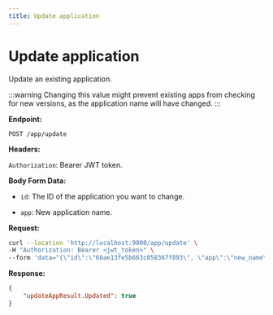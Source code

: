 ```yaml
---
title: Update application
---
```


# Update application

Update an existing application.

:::warning
Changing this value might prevent existing apps from checking for new versions, as the application name will have changed.
:::

**Endpoint:**

`POST /app/update`

**Headers:**

`Authorization`: Bearer JWT token.

**Body Form Data:**

- `id`: The ID of the application you want to change.

- `app`: New application name.

**Request:**
```bash
curl --location 'http://localhost:9000/app/update' \
-H "Authorization: Bearer <jwt_token>" \
--form 'data="{\"id\":\"66ae13fe5b663c058367f893\", \"app\":\"new_name\"}"'
```

**Response:**

```json
{
    "updateAppResult.Updated": true
}
```

